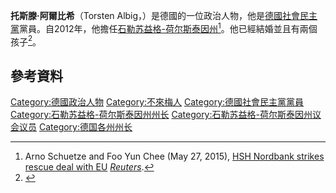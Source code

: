 {{noteTA
|1=zh-hans:阿尔比希;zh-hant:阿爾比希;zh-tw:阿比希;
}}
{{short description|德國政治人物}}
{{Infobox officeholder
| name          = 托斯滕·阿爾比希
|original_name = Torsten Albig
| honorific-suffix       = 
| image         = 13-08-23-torsten-albig-07.jpg
| imagesize     = 180px
| caption       =

| office        = [[石勒苏益格-荷尔斯泰因州|石勒苏益格-荷尔斯泰因州]]{{le|石勒苏益格-荷尔斯泰因州州长列表|List of Ministers-President of Schleswig-Holstein|州长}}
| term_start    = 2012年6月12日
| term_end      = 2017年6月27日
| predecessor   = {{link-de|彼得·哈利·卡斯特森|Peter Harry Carstensen}}
| successor     = {{link-de|丹尼爾·岡瑟|Daniel Günther}}

| office2        = [[基爾|基爾]]市長
| term_start2    = 2009年6月11日
| term_end2      =  2012年5月6日
| predecessor2   = {{link-de|安潔莉卡·沃爾誇茨|Angelika Volquartz}}
| successor2     = Susanne Gaschke

| office3        = {{link-de|石勒苏益格-荷尔斯泰因州議會|Schleswig-Holsteinischer Landtag}}議員
| term_start3    = 2012年6月5日
| term_end3      = 2017年6月6日
| predecessor3   = 
| successor3     = 

| birth_date    = {{Birth date and age|1963|5|25|df=y}}
| birth_place   = [[西德|西德]][[不來梅|不來梅]]
| nationality   = {{GER}}
| death_date    = 
| death_place   = 
| party         = [[德國社會民主黨|社會民主黨]]<small>（1982-）</small>
| relations     = 
| residence     = 
| alma_mater    = 
| profession    = 
| religion      =
| signature     = 
| website       = 
| footnotes     = 
}}
'''托斯滕·阿爾比希'''（Torsten Albig，{{bd|1963年|5月25日|||catIdx=A}}）是德國的一位政治人物，他是[[德國社會民主黨|德國社會民主黨]]黨員。自2012年，他擔任[[石勒苏益格-荷尔斯泰因州|石勒苏益格-荷尔斯泰因州]]{{le|石勒苏益格-荷尔斯泰因州州长列表|List of Ministers-President of Schleswig-Holstein|州长}}<ref>Arno Schuetze and Foo Yun Chee (May 27, 2015), [http://in.reuters.com/article/2015/10/19/eu-hsh-nordbank-restructuring-idINL8N12J2SX20151019 HSH Nordbank strikes rescue deal with EU] {{Wayback|url=http://in.reuters.com/article/2015/10/19/eu-hsh-nordbank-restructuring-idINL8N12J2SX20151019 |date=20151020154825 }} ''[[Reuters|Reuters]]''.</ref>。他已經結婚並且有兩個孩子<ref>{{cite web |url=http://www.spd-schleswig-holstein.de/de/kabinett |title=Kabinett - SPD Schleswig-Holstein |language=de |date=6 June 2012 |accessdate=24 June 2012 |work=SPD-Landesverband Schleswig-Holstein |deadurl=yes |archiveurl=https://web.archive.org/web/20120617050233/http://www.spd-schleswig-holstein.de/de/kabinett |archivedate=2012年6月17日 }}</ref>。

== 參考資料 ==
{{reflist}}

[[Category:德國政治人物|Category:德國政治人物]]
[[Category:不來梅人|Category:不來梅人]]
[[Category:德國社會民主黨黨員|Category:德國社會民主黨黨員]]
[[Category:石勒苏益格-荷尔斯泰因州州长|Category:石勒苏益格-荷尔斯泰因州州长]]
[[Category:石勒苏益格-荷尔斯泰因州议会议员|Category:石勒苏益格-荷尔斯泰因州议会议员]]
[[Category:德国各州州长|Category:德国各州州长]]